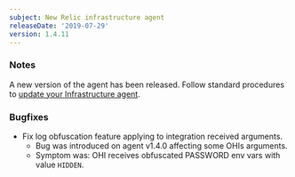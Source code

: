 ```yaml
---
subject: New Relic infrastructure agent
releaseDate: '2019-07-29'
version: 1.4.11
---
```


### Notes

A new version of the agent has been released. Follow standard procedures to [update your Infrastructure agent](/docs/infrastructure/new-relic-infrastructure/installation/update-infrastructure-agent).

### Bugfixes

* Fix log obfuscation feature applying to integration received arguments.
  * Bug was introduced on agent v1.4.0 affecting some OHIs arguments.
  * Symptom was: OHI receives obfuscated PASSWORD env vars with value `HIDDEN`.

